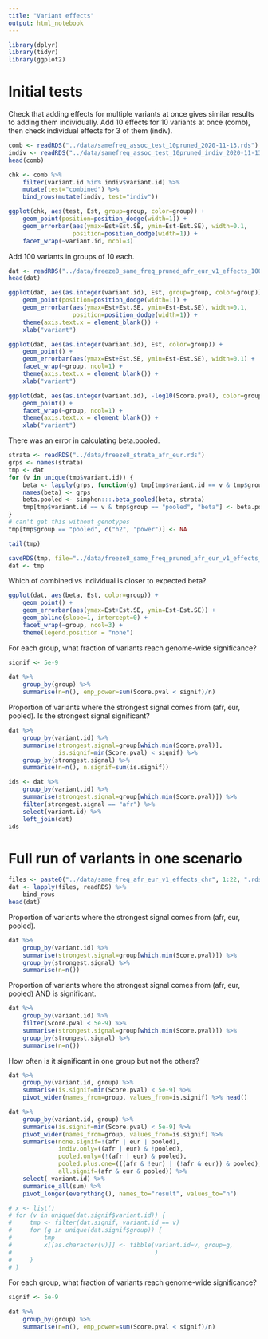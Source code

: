```yaml
---
title: "Variant effects"
output: html_notebook
---
```


```r
library(dplyr)
library(tidyr)
library(ggplot2)
```

# Initial tests

Check that adding effects for multiple variants at once gives similar results to adding them individually. Add 10
effects for 10 variants at once (comb), then check individual effects for 3 of them (indiv).

```r
comb <- readRDS("../data/samefreq_assoc_test_10pruned_2020-11-13.rds")
indiv <- readRDS("../data/samefreq_assoc_test_10pruned_indiv_2020-11-13.rds")
head(comb)

chk <- comb %>%
    filter(variant.id %in% indiv$variant.id) %>%
    mutate(test="combined") %>%
    bind_rows(mutate(indiv, test="indiv"))

ggplot(chk, aes(test, Est, group=group, color=group)) +
    geom_point(position=position_dodge(width=1)) + 
    geom_errorbar(aes(ymax=Est+Est.SE, ymin=Est-Est.SE), width=0.1,
                  position=position_dodge(width=1)) + 
    facet_wrap(~variant.id, ncol=3)
```

Add 100 variants in groups of 10 each.

```r
dat <- readRDS("../data/freeze8_same_freq_pruned_afr_eur_v1_effects_100var.rds")
head(dat)
```

```r
ggplot(dat, aes(as.integer(variant.id), Est, group=group, color=group)) +
    geom_point(position=position_dodge(width=1)) + 
    geom_errorbar(aes(ymax=Est+Est.SE, ymin=Est-Est.SE), width=0.1,
                  position=position_dodge(width=1)) +
    theme(axis.text.x = element_blank()) +
    xlab("variant")
```


```r
ggplot(dat, aes(as.integer(variant.id), Est, color=group)) +
    geom_point() + 
    geom_errorbar(aes(ymax=Est+Est.SE, ymin=Est-Est.SE), width=0.1) +
    facet_wrap(~group, ncol=1) +
    theme(axis.text.x = element_blank()) +
    xlab("variant")
```



```r
ggplot(dat, aes(as.integer(variant.id), -log10(Score.pval), color=group)) +
    geom_point() + 
    facet_wrap(~group, ncol=1) +
    theme(axis.text.x = element_blank()) +
    xlab("variant")
```


There was an error in calculating beta.pooled.

```r
strata <- readRDS("../data/freeze8_strata_afr_eur.rds")
grps <- names(strata)
tmp <- dat
for (v in unique(tmp$variant.id)) {
    beta <- lapply(grps, function(g) tmp[tmp$variant.id == v & tmp$group == g, "beta"])
    names(beta) <- grps
    beta.pooled <- simphen:::.beta_pooled(beta, strata)
    tmp[tmp$variant.id == v & tmp$group == "pooled", "beta"] <- beta.pooled
}
# can't get this without genotypes
tmp[tmp$group == "pooled", c("h2", "power")] <- NA

tail(tmp)

saveRDS(tmp, file="../data/freeze8_same_freq_pruned_afr_eur_v1_effects_100var_corrbeta.rds")
dat <- tmp
```

Which of combined vs individual is closer to expected beta?

```r
ggplot(dat, aes(beta, Est, color=group)) +
    geom_point() + 
    geom_errorbar(aes(ymax=Est+Est.SE, ymin=Est-Est.SE)) +
    geom_abline(slope=1, intercept=0) +
    facet_wrap(~group, ncol=3) +
    theme(legend.position = "none")
```

For each group, what fraction of variants reach genome-wide significance?

```r
signif <- 5e-9
    
dat %>%
    group_by(group) %>%
    summarise(n=n(), emp_power=sum(Score.pval < signif)/n)
```

Proportion of variants where the strongest signal comes from (afr, eur, pooled).
Is the strongest signal significant?

```r
dat %>%
    group_by(variant.id) %>%
    summarise(strongest.signal=group[which.min(Score.pval)],
              is.signif=min(Score.pval) < signif) %>%
    group_by(strongest.signal) %>%
    summarise(n=n(), n.signif=sum(is.signif))

ids <- dat %>%
    group_by(variant.id) %>%
    summarise(strongest.signal=group[which.min(Score.pval)]) %>%
    filter(strongest.signal == "afr") %>%
    select(variant.id) %>%
    left_join(dat)
ids
```



# Full run of variants in one scenario

```r
files <- paste0("../data/same_freq_afr_eur_v1_effects_chr", 1:22, ".rds")
dat <- lapply(files, readRDS) %>%
    bind_rows
head(dat)
```

Proportion of variants where the strongest signal comes from (afr, eur, pooled).

```r
dat %>%
    group_by(variant.id) %>%
    summarise(strongest.signal=group[which.min(Score.pval)]) %>%
    group_by(strongest.signal) %>%
    summarise(n=n())
```

Proportion of variants where the strongest signal comes from (afr, eur, pooled) AND is significant.

```r
dat %>%
    group_by(variant.id) %>%
    filter(Score.pval < 5e-9) %>%
    summarise(strongest.signal=group[which.min(Score.pval)]) %>%
    group_by(strongest.signal) %>%
    summarise(n=n())
```

How often is it significant in one group but not the others?

```r
dat %>%
    group_by(variant.id, group) %>%
    summarise(is.signif=min(Score.pval) < 5e-9) %>%
    pivot_wider(names_from=group, values_from=is.signif) %>% head()

dat %>%
    group_by(variant.id, group) %>%
    summarise(is.signif=min(Score.pval) < 5e-9) %>%
    pivot_wider(names_from=group, values_from=is.signif) %>%   
    summarise(none.signif=!(afr | eur | pooled),
              indiv.only=((afr | eur) & !pooled),
              pooled.only=(!(afr | eur) & pooled),
              pooled.plus.one=(((afr & !eur) | (!afr & eur)) & pooled),
              all.signif=(afr & eur & pooled)) %>%
    select(-variant.id) %>%
    summarise_all(sum) %>%
    pivot_longer(everything(), names_to="result", values_to="n")

# x <- list()
# for (v in unique(dat.signif$variant.id)) {
#     tmp <- filter(dat.signif, variant.id == v)
#     for (g in unique(dat.signif$group)) {
#         tmp
#         x[[as.character(v)]] <- tibble(variant.id=v, group=g,
#                                        )
#     }
# }
```



For each group, what fraction of variants reach genome-wide significance?

```r
signif <- 5e-9
    
dat %>%
    group_by(group) %>%
    summarise(n=n(), emp_power=sum(Score.pval < signif)/n)
```